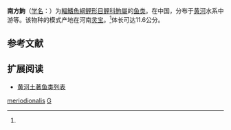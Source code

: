 {{Speciesbox
| name = 南方鮈
| status = 
| status_system = 
| image = 
| genus = Gobio
| species = meridionalis
| authority = Xu, 1987<ref name='id6115'>{{cite web| url =http://www.bioinfo.cn/db05/BjdwSpecies.php?action=view&id=6115| title =南方鮈| work =中国动物物种编目数据库| publisher =中国科学院微生物研究所| author =中国科学院动物研究所| accessdate =2009-04-11| deadurl =yes| archiveurl =https://web.archive.org/web/20160305074651/http://www.bioinfo.cn/db05/BjdwSpecies.php?action=view&id=6115| archivedate =2016-03-05}}</ref>
}}

'''南方鮈'''（[[学名|学名]]：{{lang|la|''Gobio meridionalis''}}）为[[輻鰭魚綱|輻鰭魚綱]][[鲤形目|鲤形目]][[鲤科|鲤科]][[鮈屬|鮈屬]]的[[鱼类|鱼类]]。在中国，分布于[[黄河|黄河]]水系中游等。该物种的模式产地在河南[[灵宝|灵宝]]。<ref name='id6115'/>体长可达11.6公分。

== 参考文献 ==
{{reflist}}

== 扩展阅读 ==
{{refbegin}}
{{wikispecies-inline|Gobio meridionalis|南方鮈}}
{{refend}}
* [[黄河土著鱼类列表|黄河土著鱼类列表]]
{{Taxonbar|from=Q6421660}}

[[Category:鮈屬|meriodionalis]]
[[Category:1987年描述的魚類|G]]


{{鯉形目小作品}}